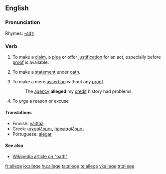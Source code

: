 ==English==

===Pronunciation===
{{IPA|əlɛdʒ}}
Rhymes: [[Rhymes:English:-ɛdʒ|-ɛdʒ]]

===Verb===
{{en-verb|alleg|ing}}

# {{transitive}} To make a [[claim]], a [[plea]] or offer [[justification]] for an act, especially before [[proof]] is available.
# {{transitive}} To make a [[statement]] under [[oath]].
# {{transitive}} To make a mere [[assertion]] without any [[proof]].
#: The [[agency]] '''alleged''' my [[credit]] history had problems.
# {{transitive}} To urge a reason or excuse

====Translations====
*Finnish: [[väittää]]
*Greek: [[ισχυρίζομαι]], [[προφασίζομαι]]
*Portuguese: [[alegar]]

====See also====
*[[:w:oath|Wikipedia article on "oath"]]

[[fr:allege]]
[[io:allege]]
[[hu:allege]]
[[ta:allege]]
[[te:allege]]
[[vi:allege]]
[[tr:allege]]